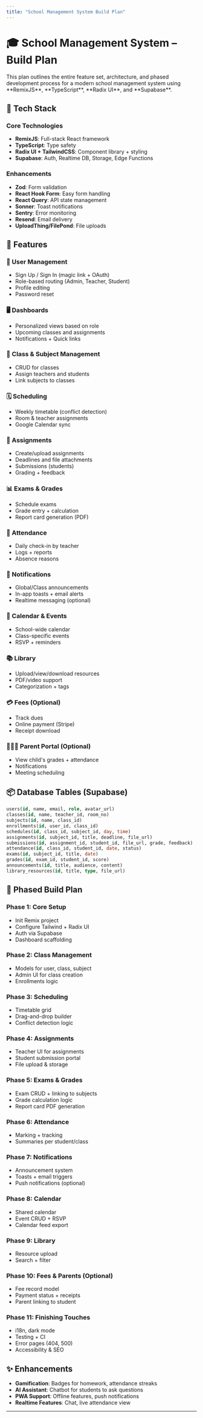 ```yaml
---
title: "School Management System Build Plan"
---
```



# 🎓 School Management System – Build Plan

<Info>
This plan outlines the entire feature set, architecture, and phased development process for a modern school management system using **RemixJS**, **TypeScript**, **Radix UI**, and **Supabase**.
</Info>

## 🧰 Tech Stack

### Core Technologies
- **RemixJS**: Full-stack React framework
- **TypeScript**: Type safety
- **Radix UI + TailwindCSS**: Component library + styling
- **Supabase**: Auth, Realtime DB, Storage, Edge Functions

### Enhancements
- **Zod**: Form validation
- **React Hook Form**: Easy form handling
- **React Query**: API state management
- **Sonner**: Toast notifications
- **Sentry**: Error monitoring
- **Resend**: Email delivery
- **UploadThing/FilePond**: File uploads

## 🎯 Features

### 👤 User Management
- Sign Up / Sign In (magic link + OAuth)
- Role-based routing (Admin, Teacher, Student)
- Profile editing
- Password reset

### 🖥️ Dashboards
- Personalized views based on role
- Upcoming classes and assignments
- Notifications + Quick links

### 🏫 Class & Subject Management
- CRUD for classes
- Assign teachers and students
- Link subjects to classes

### 🗓 Scheduling
- Weekly timetable (conflict detection)
- Room & teacher assignments
- Google Calendar sync

### 📝 Assignments
- Create/upload assignments
- Deadlines and file attachments
- Submissions (students)
- Grading + feedback

### 📊 Exams & Grades
- Schedule exams
- Grade entry + calculation
- Report card generation (PDF)

### 🧍 Attendance
- Daily check-in by teacher
- Logs + reports
- Absence reasons

### 📣 Notifications
- Global/Class announcements
- In-app toasts + email alerts
- Realtime messaging (optional)

### 📅 Calendar & Events
- School-wide calendar
- Class-specific events
- RSVP + reminders

### 📚 Library
- Upload/view/download resources
- PDF/video support
- Categorization + tags

### 💳 Fees (Optional)
- Track dues
- Online payment (Stripe)
- Receipt download

### 👨‍👩‍👧 Parent Portal (Optional)
- View child's grades + attendance
- Notifications
- Meeting scheduling

## 📦 Database Tables (Supabase)

```sql
users(id, name, email, role, avatar_url)
classes(id, name, teacher_id, room_no)
subjects(id, name, class_id)
enrollments(id, user_id, class_id)
schedules(id, class_id, subject_id, day, time)
assignments(id, subject_id, title, deadline, file_url)
submissions(id, assignment_id, student_id, file_url, grade, feedback)
attendance(id, class_id, student_id, date, status)
exams(id, subject_id, title, date)
grades(id, exam_id, student_id, score)
announcements(id, title, audience, content)
library_resources(id, title, type, file_url)
```

## 🧱 Phased Build Plan

### Phase 1: Core Setup
- Init Remix project
- Configure Tailwind + Radix UI
- Auth via Supabase
- Dashboard scaffolding

### Phase 2: Class Management
- Models for user, class, subject
- Admin UI for class creation
- Enrollments logic

### Phase 3: Scheduling
- Timetable grid
- Drag-and-drop builder
- Conflict detection logic

### Phase 4: Assignments
- Teacher UI for assignments
- Student submission portal
- File upload & storage

### Phase 5: Exams & Grades
- Exam CRUD + linking to subjects
- Grade calculation logic
- Report card PDF generation

### Phase 6: Attendance
- Marking + tracking
- Summaries per student/class

### Phase 7: Notifications
- Announcement system
- Toasts + email triggers
- Push notifications (optional)

### Phase 8: Calendar
- Shared calendar
- Event CRUD + RSVP
- Calendar feed export

### Phase 9: Library
- Resource upload
- Search + filter

### Phase 10: Fees & Parents (Optional)
- Fee record model
- Payment status + receipts
- Parent linking to student

### Phase 11: Finishing Touches
- i18n, dark mode
- Testing + CI
- Error pages (404, 500)
- Accessibility & SEO

## ✨ Enhancements

- **Gamification**: Badges for homework, attendance streaks
- **AI Assistant**: Chatbot for students to ask questions
- **PWA Support**: Offline features, push notifications
- **Realtime Features**: Chat, live attendance view

---